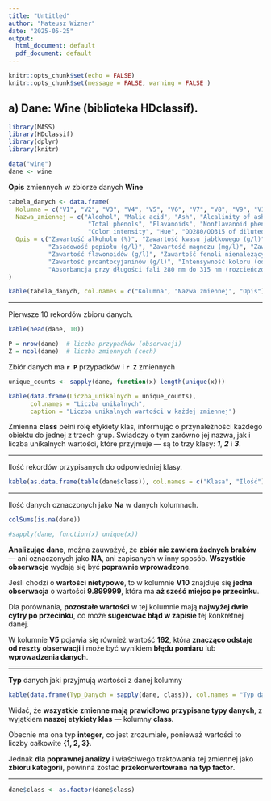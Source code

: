 ```yaml
---
title: "Untitled"
author: "Mateusz Wizner"
date: "2025-05-25"
output:
  html_document: default
  pdf_document: default
---
```


```r
knitr::opts_chunk$set(echo = FALSE)
knitr::opts_chunk$set(message = FALSE, warning = FALSE )
```

## a) Dane: Wine (biblioteka HDclassif).

```r
library(MASS)
library(HDclassif)
library(dplyr)
library(knitr)
```

```r
data("wine")
dane <- wine 
```

**Opis** zmiennych w zbiorze danych **Wine**

```r
tabela_danych <- data.frame(
  Kolumna = c("V1", "V2", "V3", "V4", "V5", "V6", "V7", "V8", "V9", "V10", "V11", "V12", "V13"),
  Nazwa_zmiennej = c("Alcohol", "Malic acid", "Ash", "Alcalinity of ash", "Magnesium", 
                      "Total phenols", "Flavanoids", "Nonflavanoid phenols", "Proanthocyanins", 
                      "Color intensity", "Hue", "OD280/OD315 of diluted wines", "Proline"),
  Opis = c("Zawartość alkoholu (%)", "Zawartość kwasu jabłkowego (g/l)", "Zawartość popiołu (g/l)", 
           "Zasadowość popiołu (g/l)", "Zawartość magnezu (mg/l)", "Zawartość fenoli ogółem (g/l)", 
           "Zawartość flawonoidów (g/l)", "Zawartość fenoli nienależących do flawonoidów (g/l)", 
           "Zawartość proantocyjaninów (g/l)", "Intensywność koloru (od 0 do 13)", "Odcień barwy", 
           "Absorbancja przy długości fali 280 nm do 315 nm (rozcieńczone wino)", "Zawartość proliny (mg/l)")
)

kable(tabela_danych, col.names = c("Kolumna", "Nazwa zmiennej", "Opis"))
```

-----

Pierwsze 10 rekordów zbioru danych.

```r
kable(head(dane, 10))
```

```r
P = nrow(dane)  # liczba przypadków (obserwacji)
Z = ncol(dane)  # liczba zmiennych (cech)
```

Zbiór danych ma **`r P`** przypadków i **`r Z`** zmiennych

```r
unique_counts <- sapply(dane, function(x) length(unique(x)))

kable(data.frame(Liczba_unikalnych = unique_counts), 
      col.names = "Liczba unikalnych", 
      caption = "Liczba unikalnych wartości w każdej zmiennej")
```

Zmienna **class** pełni rolę etykiety klas, informując o przynależności każdego obiektu do jednej z trzech grup. Świadczy o tym zarówno jej nazwa, jak i liczba unikalnych wartości, które przyjmuje — są to trzy klasy: ***1***, ***2*** i ***3***.

---

Ilość rekordów przypisanych do odpowiedniej klasy.

```r
kable(as.data.frame(table(dane$class)), col.names = c("Klasa", "Ilość"))
```

---

Ilość danych oznaczonych jako **Na** w danych kolumnach.

```r
colSums(is.na(dane))

#sapply(dane, function(x) unique(x))
```


**Analizując dane**, można zauważyć, że **zbiór nie zawiera żadnych braków** — ani oznaczonych jako **NA**, ani zapisanych w inny sposób. **Wszystkie obserwacje** wydają się być **poprawnie wprowadzone**.  

Jeśli chodzi o **wartości nietypowe**, to w kolumnie **V10** znajduje się **jedna obserwacja** o wartości **9.899999**, która ma **aż sześć miejsc po przecinku**.  

Dla porównania, **pozostałe wartości** w tej kolumnie mają **najwyżej dwie cyfry po przecinku**, co może **sugerować błąd w zapisie** tej konkretnej danej.  

W kolumnie **V5** pojawia się również wartość **162**, która **znacząco odstaje od reszty obserwacji** i może być wynikiem **błędu pomiaru** lub **wprowadzenia danych**.  

---

**Typ** danych jaki przyjmują wartości z danej kolumny

```r
kable(data.frame(Typ_Danych = sapply(dane, class)), col.names = "Typ danych")
```

Widać, że **wszystkie zmienne mają prawidłowo przypisane typy danych**, z wyjątkiem **naszej etykiety klas** — kolumny **class**.  

Obecnie ma ona typ **integer**, co jest zrozumiałe, ponieważ wartości to liczby całkowite **{1, 2, 3}**.  

Jednak **dla poprawnej analizy** i właściwego traktowania tej zmiennej jako **zbioru kategorii**, powinna zostać **przekonwertowana na typ factor**.  

---

```r
dane$class <- as.factor(dane$class)

```


